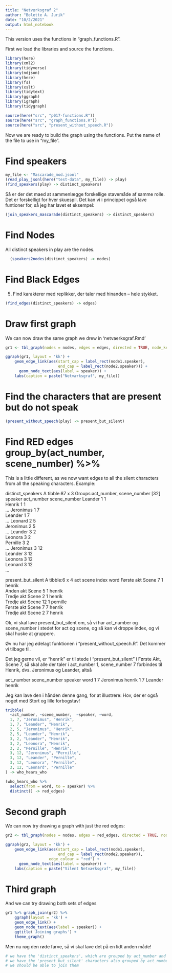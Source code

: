 ```yaml
---
title: "Netværksgraf 2"
author: "Bolette A. Jurik"
date: "10/2/2021"
output: html_notebook
---
```


This version uses the functions in "graph_functions.R".

First we load the libraries and source the functions.
```r
library(here)
library(xml2)
library(tidyverse)
library(ndjson)
library(here)
library(fs)
library(xslt)
library(tidytext)
library(ggraph)
library(igraph)
library(tidygraph)

source(here("src", "p017-functions.R"))
source(here("src", "graph_functions.R"))
source(here("src", "present_without_speech.R"))
```
Now we are ready to build the graph using the functions.
Put the name of the file to use in "my_file".

# Find speakers
```r
my_file <- "Mascarade_mod.jsonl"
(read_play_jsonl(here("test-data", my_file)) -> play)
(find_speakers(play) -> distinct_speakers)
```
Så er der det maed at sammenlægge forskellige stavemåde af samme rolle.
Det er forskelligt for hver skuespil. Det kan vi i princippet også lave funtioner for, så jeg har lavet et eksempel:
```r
(join_speakers_mascarade(distinct_speakers) -> distinct_speakers)
```
# Find Nodes
All distinct speakers in play are the nodes.
```r
  (speakers2nodes(distinct_speakers) -> nodes)
```
# Find Black Edges
5. Find karakterer med replikker, der taler med hinanden – hele stykket.
```r
(find_edges(distinct_speakers) -> edges)
```
# Draw first graph
We can now draw the same graph we drew in 'netvaerksgraf.Rmd'
```r
gr1 <- tbl_graph(nodes = nodes, edges = edges, directed = TRUE, node_key = "speaker")

ggraph(gr1, layout = 'kk') + 
    geom_edge_link(aes(start_cap = label_rect(node1.speaker),
                       end_cap = label_rect(node2.speaker))) + 
      geom_node_text(aes(label = speaker)) + 
    labs(caption = paste("Netværksgraf", my_file))
```
# Find the characters that are present but do not speak
```r
(present_without_speech(play) -> present_but_silent)
```
# Find RED edges    group_by(act_number, scene_number)  %>%

This is a little different, as we now want edges to all the silent characters from all the speaking characters.
Example: 

distinct_speakers
A tibble:87 x 3   Groups:act_number, scene_number [32]
speaker   act_number    scene_number
Leander	1	1		
Henrik	1	1		
...
Jeronimus	1	7		
Leander	1	7		
...
Leonard	2	5	
Jeronimus	2	5	
...
Leander	3	2	
Leonora	3	2	
Pernille	3	2	
...
Jeronimus	3	12	
Leander	3	12	
Leonora	3	12	
Leonard	3	12	
...

present_but_silent
A tibble:6 x 4
act   scene   index   word
Første akt	Scene 7	1	henrik	
Anden akt	Scene 5	1	henrik	
Tredje akt	Scene 2	1	henrik	
Tredje akt	Scene 12	1	pernille	
Første akt	Scene 7	7	henrik	
Tredje akt	Scene 2	7	henrik

Ok, vi skal lave present_but_silent om, så vi har act_number og scene_number i stedet for act og scene, 
og så kan vi droppe index, og vi skal huske at gruppere.

Øv nu har jeg ødelagt funktionen i "present_without_speech.R".
Det kommer vi tilbage til.

Det jeg gerne vil, er "henrik" er til stede i "present_but_silent" i Første Akt, Scene 7, så skal alle der taler i act_number 1, scene_number 7 forbindes til Henrik, dvs. Jeronimus og Leander, altså

act_number    scene_number    speaker   word
1 7 Jeronimus henrik
1 7 Leander henrik

Jeg kan lave den i hånden denne gang, for at illustrere:
Hov, der er også noget med Stort og lille forbogstav!

```r
tribble(
  ~act_number, ~scene_number,  ~speaker, ~word,
  1, 7, "Jeronimus", "Henrik",
  1, 7, "Leander", "Henrik",
  2, 5, "Jeronimus", "Henrik",
  2, 5, "Leander", "Henrik",
  3, 2, "Leander", "Henrik",
  3, 2, "Leonora", "Henrik",
  3, 2, "Pernille", "Henrik",
  3, 12, "Jeronimus", "Pernille",
  3, 12, "Leander", "Pernille",
  3, 12, "Leonora", "Pernille",
  3, 12, "Leonard", "Pernille"
) -> who_hears_who

(who_hears_who %>%
  select(from = word, to = speaker) %>%
  distinct() -> red_edges)
```
# Second graph
We can now try drawing a graph with just the red edges:
```r
gr2 <- tbl_graph(nodes = nodes, edges = red_edges, directed = TRUE, node_key = "speaker")

ggraph(gr2, layout = 'kk') + 
    geom_edge_link(aes(start_cap = label_rect(node1.speaker),
                       end_cap = label_rect(node2.speaker)),
                   edge_colour = "red") + 
      geom_node_text(aes(label = speaker)) + 
    labs(caption = paste("Silent Netværksgraf", my_file))

```

# Third graph
And we can try drawing both sets of edges
```r
gr1 %>% graph_join(gr2) %>% 
    ggraph(layout = 'kk') + 
    geom_edge_link() + 
    geom_node_text(aes(label = speaker)) + 
    ggtitle('Joining graphs') + 
    theme_graph()
```
Men nu røg den røde farve, så vi skal lave det på en lidt anden måde!


```r
# we have the 'distinct_speakers', which are grouped by act_number and scene_number
# we have the 'present_but_silent' characters also grouped by act_number and scene_number
# we should be able to join them

```

